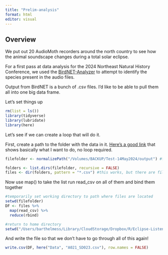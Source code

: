 ```yaml
---
title: "Prelim-analysis"
format: html
editor: visual
---
```


## Overview

We put out 20 AudioMoth recorders around the north country to see how the animal soundscape changes during a total solar eclipse.

For a first pass at data analysis for the 2024 Northeast Natural History Conference, we used the [BirdNET-Analyzer](https://github.com/kahst/BirdNET-Analyzer) to attempt to identify the species present in the audio files.

Output from BirdNET is a bunch of .csv files. I'd like to be able to pull them all into one big data frame.

Let's set things up

```r
rm(list = ls())
library(tidyverse)
library(lubridate)
library(here)
```

Let's see if we can create a loop that will do it.

First, create a path to the folder with the data in it. [Here's a good link](http://jenrichmond.rbind.io/post/where-is-here/) that shows basically what I want to do, no loop required.

```r
filefolder <- normalizePath("/Volumes/BACKUP/Test-14May2024/output") #file path to folder with BirdNET output

folders <- list.dirs(filefolder, recursive = FALSE)
files <- dir(folders, pattern = "*.csv") #this works, but there are files in each folder with the same name - need to fix

```

Now use map() to take the list run read_csv on all of them and bind them together

```r
#temporarily set working directory to path where files are located
setwd(filefolder)
DF <- files %>%  
  map(read_csv) %>% 
  reduce(rbind)

#return to home directory
setwd("/Users/barthelmess/Library/CloudStorage/Dropbox/R/Eclipse-Listening-Project")
```

And write the file so that we don't have to go through all of this again!

```r
write.csv(DF, here("Data", "A021_SD023.csv"), row.names = FALSE)
```
